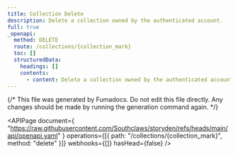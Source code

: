 ```yaml
---
title: Collection Delete
description: Delete a collection owned by the authenticated account.
full: true
_openapi:
  method: DELETE
  route: /collections/{collection_mark}
  toc: []
  structuredData:
    headings: []
    contents:
      - content: Delete a collection owned by the authenticated account.
---
```


{/* This file was generated by Fumadocs. Do not edit this file directly. Any changes should be made by running the generation command again. */}

<APIPage
  document={
    "https://raw.githubusercontent.com/Southclaws/storyden/refs/heads/main/api/openapi.yaml"
  }
  operations={[{ path: "/collections/{collection_mark}", method: "delete" }]}
  webhooks={[]}
  hasHead={false}
/>
